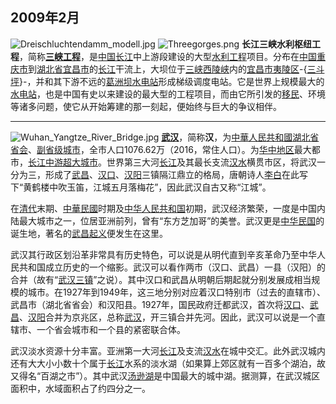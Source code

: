 == 2009年2月 ==
[[File:Dreischluchtendamm_modell.jpg|thumb]]
[[File:Threegorges.png|right]]
'''长江三峡水利枢纽工程'''，简称'''[[三峡工程|三峡工程]]'''，是[[中国|中国]][[长江|长江]]中上游段建设的大型[[水利工程|水利工程]]项目。分布在[[中国|中国]][[重庆市|重庆市]]到[[湖北省|湖北省]][[宜昌市|宜昌市]]的[[长江|长江]]干流上，大坝位于[[长江三峡|三峡]][[西陵峡|西陵峡]]内的[[宜昌市|宜昌市]][[夷陵区|夷陵区]]-{[[三斗坪|三斗坪]]}-，并和其下游不远的[[葛洲坝水利枢纽|葛洲坝水电站]]形成梯级调度电站。它是世界上规模最大的[[水力發電|水电站]]，也是中国有史以来建设的最大型的工程项目，而由它所引发的[[移民|移民]]、环境等诸多问题，使它从开始筹建的那一刻起，便始终与巨大的争议相伴。

----

[[File:Wuhan_Yangtze_River_Bridge.jpg|thumb]]
'''[[武汉|武汉]]'''，简称'''汉'''，为[[中華人民共和國|中華人民共和國]][[湖北省|湖北省]][[省会|省会]]、[[副省级城市|副省级城市]]，全市人口1076.62万（2016，常住人口）。为[[华中地区|华中地区]]最大都市，[[长江中游|长江中游]][[超大城市|超大城市]]。世界第三大河[[长江|长江]]及其最长支流[[汉水|汉水]]横贯市区，将武汉一分为三，形成了[[武昌區|武昌]]、[[汉口|汉口]]、[[漢陽區|汉阳]]三镇隔江鼎立的格局，唐朝诗人[[李白|李白]]在此写下“黄鹤楼中吹玉笛，江城五月落梅花”，因此武汉自古又称“江城”。

在[[清朝|清代]]末期、[[中華民國|中華民國]]时期及[[中华人民共和国|中华人民共和国]]初期，武汉经济繁荣，一度是中国内陆最大城市之一，位居亚洲前列，曾有“东方芝加哥”的美誉。武汉更是[[中華民國|中华民国]]的诞生地，著名的[[武昌起义|武昌起义]]便发生在这里。

武汉其行政区划沿革非常具有历史特色，可以说是从明代直到辛亥革命乃至中华人民共和国成立历史的一个缩影。武汉可以看作两市（汉口、武昌）一县（汉阳）的合并（故有“[[武汉三镇|武汉三镇]]”之说）。其中汉口和武昌从明朝后期起就分别发展成相当规模的城市。在1927年到1949年，这三地分别对应着汉口特别市（过去的直辖市）、武昌市（湖北省省会）和汉阳县。1927年，国民政府迁都武汉，首次将[[汉口|汉口]]、[[武昌|武昌]]、[[汉阳|汉阳]]合并为京兆区，总称[[武汉市|武汉]]，开三镇合并先河。因此，武汉可以说是一个直辖市、一个省会城市和一个县的紧密联合体。

武汉淡水资源十分丰富。亚洲第一大河[[长江|长江]]及支流[[汉水|汉水]]在城中交汇。此外武汉城内还有大大小小数十个属于[[长江|长江]]水系的淡水湖（如果算上郊区就有一百多个湖泊，故又得名“百湖之市”）。其中武汉[[汤逊湖|汤逊湖]]是中国最大的城中湖。据测算，在武汉城区面积中，水域面积占了约四分之一。